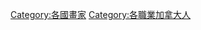 {{Commonscat|Painters from Canada|Category:加拿大画家}}
[[Category:各國畫家|Category:各國畫家]]
[[Category:各職業加拿大人|Category:各職業加拿大人]]